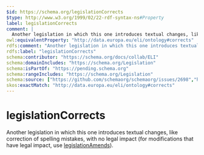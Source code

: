 ```yaml
---
$id: https://schema.org/legislationCorrects
$type: http://www.w3.org/1999/02/22-rdf-syntax-ns#Property
label: legislationCorrects
comment: |
  Another legislation in which this one introduces textual changes, like correction of spelling mistakes, with no legal impact (for modifications that have legal impact, use <a href="/legislationAmends">legislationAmends</a>).
owl:equivalentProperty: "http://data.europa.eu/eli/ontology#corrects"
rdfs:comment: "Another legislation in which this one introduces textual changes, like correction of spelling mistakes, with no legal impact (for modifications that have legal impact, use <a href=\"/legislationAmends\">legislationAmends</a>)."
rdfs:label: "legislationCorrects"
schema:contributor: "https://schema.org/docs/collab/ELI"
schema:domainIncludes: "https://schema.org/Legislation"
schema:isPartOf: "https://pending.schema.org"
schema:rangeIncludes: "https://schema.org/Legislation"
schema:source: ["https://github.com/schemaorg/schemaorg/issues/2698","https://op.europa.eu/en/web/eu-vocabularies/model/-/resource/dataset/eli"]
skos:exactMatch: "http://data.europa.eu/eli/ontology#corrects"
---
```


# legislationCorrects

Another legislation in which this one introduces textual changes, like correction of spelling mistakes, with no legal impact (for modifications that have legal impact, use <a href="/legislationAmends">legislationAmends</a>).

